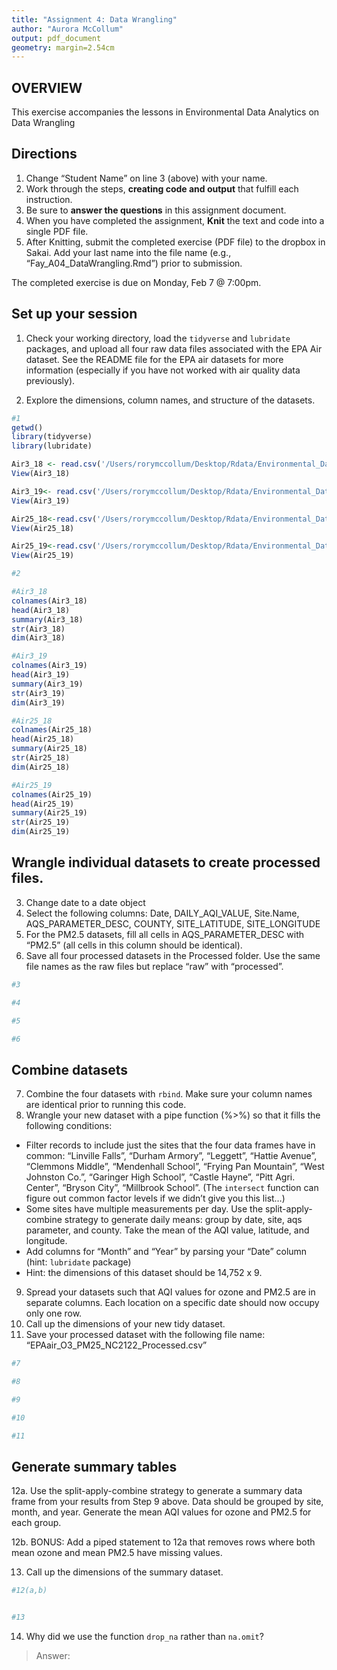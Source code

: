 ```yaml
---
title: "Assignment 4: Data Wrangling"
author: "Aurora McCollum"
output: pdf_document
geometry: margin=2.54cm
---
```


## OVERVIEW

This exercise accompanies the lessons in Environmental Data Analytics on Data Wrangling 

## Directions
1. Change "Student Name" on line 3 (above) with your name.
2. Work through the steps, **creating code and output** that fulfill each instruction.
3. Be sure to **answer the questions** in this assignment document.
4. When you have completed the assignment, **Knit** the text and code into a single PDF file.
5. After Knitting, submit the completed exercise (PDF file) to the dropbox in Sakai. Add your last name into the file name (e.g., "Fay_A04_DataWrangling.Rmd") prior to submission.

The completed exercise is due on Monday, Feb 7 @ 7:00pm.

## Set up your session 
1. Check your working directory, load the `tidyverse` and `lubridate` packages, and upload all four raw data files associated with the EPA Air dataset. See the README file for the EPA air datasets for more information (especially if you have not worked with air quality data previously). 

2. Explore the dimensions, column names, and structure of the datasets. 

```r
#1
getwd()
library(tidyverse)
library(lubridate)

Air3_18 <- read.csv('/Users/rorymccollum/Desktop/Rdata/Environmental_Data_Analytics_2022/Data/Raw/EPAair_O3_NC2018_raw.csv', stringsAsFactors = TRUE)
View(Air3_18)

Air3_19<- read.csv('/Users/rorymccollum/Desktop/Rdata/Environmental_Data_Analytics_2022/Data/Raw/EPAair_O3_NC2019_raw.csv', stringsAsFactors = TRUE)
View(Air3_19)

Air25_18<-read.csv('/Users/rorymccollum/Desktop/Rdata/Environmental_Data_Analytics_2022/Data/Raw/EPAair_PM25_NC2018_raw.csv', stringsAsFactors = TRUE)
View(Air25_18)

Air25_19<-read.csv('/Users/rorymccollum/Desktop/Rdata/Environmental_Data_Analytics_2022/Data/Raw/EPAair_PM25_NC2019_raw.csv', stringsAsFactors = TRUE)
View(Air25_19)

#2

#Air3_18
colnames(Air3_18)
head(Air3_18)
summary(Air3_18)
str(Air3_18)
dim(Air3_18)

#Air3_19
colnames(Air3_19)
head(Air3_19)
summary(Air3_19)
str(Air3_19)
dim(Air3_19)

#Air25_18
colnames(Air25_18)
head(Air25_18)
summary(Air25_18)
str(Air25_18)
dim(Air25_18)

#Air25_19
colnames(Air25_19)
head(Air25_19)
summary(Air25_19)
str(Air25_19)
dim(Air25_19)

```

## Wrangle individual datasets to create processed files.
3. Change date to a date object
4. Select the following columns: Date, DAILY_AQI_VALUE, Site.Name, AQS_PARAMETER_DESC, COUNTY, SITE_LATITUDE, SITE_LONGITUDE
5. For the PM2.5 datasets, fill all cells in AQS_PARAMETER_DESC with "PM2.5" (all cells in this column should be identical).
6. Save all four processed datasets in the Processed folder. Use the same file names as the raw files but replace "raw" with "processed".

```r
#3

#4

#5

#6

```


## Combine datasets
7. Combine the four datasets with `rbind`. Make sure your column names are identical prior to running this code. 
8. Wrangle your new dataset with a pipe function (%>%) so that it fills the following conditions: 

* Filter records to include just the sites that the four data frames have in common: "Linville Falls", "Durham Armory", "Leggett", "Hattie Avenue", "Clemmons Middle", "Mendenhall School", "Frying Pan Mountain", "West Johnston Co.", "Garinger High School", "Castle Hayne", "Pitt Agri. Center", "Bryson City", "Millbrook School". (The `intersect` function can figure out common factor levels if we didn't give you this list...)
* Some sites have multiple measurements per day. Use the split-apply-combine strategy to generate daily means: group by date, site, aqs parameter, and county. Take the mean of the AQI value, latitude, and longitude.
* Add columns for "Month" and "Year" by parsing your "Date" column (hint: `lubridate` package)
* Hint: the dimensions of this dataset should be 14,752 x 9.

9. Spread your datasets such that AQI values for ozone and PM2.5 are in separate columns. Each location on a specific date should now occupy only one row.
10. Call up the dimensions of your new tidy dataset.
11. Save your processed dataset with the following file name: "EPAair_O3_PM25_NC2122_Processed.csv"

```r
#7

#8

#9

#10

#11

```


## Generate summary tables
12a. Use the split-apply-combine strategy to generate a summary data frame from your results from Step 9 above. Data should be grouped by site, month, and year. Generate the mean AQI values for ozone and PM2.5 for each group. 

12b. BONUS: Add a piped statement to 12a that removes rows where both mean ozone and mean PM2.5 have missing values. 

13. Call up the dimensions of the summary dataset.


```r
#12(a,b)


#13

```

14. Why did we use the function `drop_na` rather than `na.omit`?

> Answer: 
